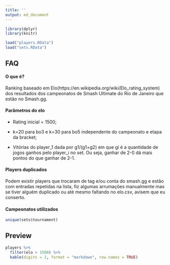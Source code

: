 ```yaml
---
title: ''
output: md_document
---
```


```r
library(dplyr)
library(knitr)

load("players.RData")
load("sets.RData")
```

## FAQ

#### O que é? 
Ranking baseado em Elo(https://en.wikipedia.org/wiki/Elo_rating_system) dos resultados dos campeonatos de Smash Ultimate do Rio de Janeiro que estão no Smash.gg.

#### Parâmetros do elo
+ Rating inicial = 1500;

+ k=20 para bo3 e k=30 para bo5 independente do campeonato e etapa da bracket;

+ Vitórias do player_1 dada por g1/(g1+g2) em que gi é a quantidade de jogos ganhos pelo player_i no set. Ou seja, ganhar de 2-0 dá mais pontos do que ganhar de 2-1.

#### Players duplicados
Podem existir players que trocaram de tag e/ou conta do smash.gg e estão com entradas repetidas na lista, fiz algumas arrumações manualmente mas se tiver alguém duplicado ou até mesmo faltando no elo.csv, avisem que eu conserto.

#### Campeonatos utilizados
```r
unique(sets$tournament)
```

## Preview
```r
players %>%
  filter(elo > 1500) %>%
  kable(digits = 2, format = "markdown", row.names = TRUE)
```

